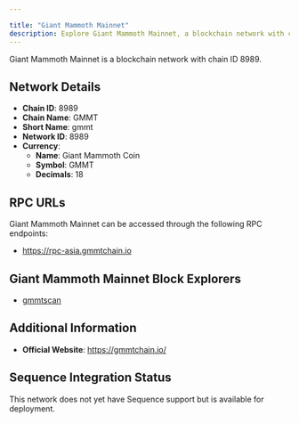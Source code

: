 ```yaml
---

title: "Giant Mammoth Mainnet"
description: Explore Giant Mammoth Mainnet, a blockchain network with chain ID 8989. Learn about its native currency, Giant Mammoth Coin, and how to interact with the network.
---
```




Giant Mammoth Mainnet is a blockchain network with chain ID 8989.

## Network Details

- **Chain ID**: 8989
- **Chain Name**: GMMT
- **Short Name**: gmmt
- **Network ID**: 8989
- **Currency**: 
  - **Name**: Giant Mammoth Coin
  - **Symbol**: GMMT
  - **Decimals**: 18

## RPC URLs

Giant Mammoth Mainnet can be accessed through the following RPC endpoints:

- https://rpc-asia.gmmtchain.io

## Giant Mammoth Mainnet Block Explorers

- [gmmtscan](https://scan.gmmtchain.io)

## Additional Information

- **Official Website**: https://gmmtchain.io/

## Sequence Integration Status

This network does not yet have Sequence support but is available for deployment.
